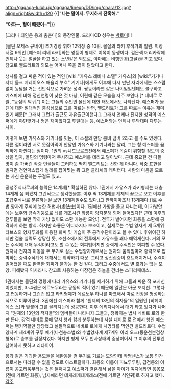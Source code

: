 http://gagaga-lululu.jp/gagaga/lineup/DD/img/chara/12.jpg?align=right&width=120
{{|'''"나는 말이지. 무지하게 잔혹해."'''

'''"아파ㅡ, 형이 때렸어~"'''|}}

[그러나 죄인은 용과 춤춘다]의 등장인물. 드라마CD 성우는 [[박로미]]!!!

[몰딘 오제스 규네이] 추기경장 휘하 12익장 중 10위. 몰살의 라키 후작가의 일원. 익장 서열 9위인 [예스퍼 리베 라키]와는 쌍둥이 형제로 이쪽이 동생이다. 검은색 머리카락에 언제나 웃는 얼굴을 하고 있는 소년같은 외모로, 이마에는 비행안경(고글)을 끼고 있다. 참고로 벨드리트의 외모는 어머니 쪽을 많이 닮았다고 한다.

생사를 걸고 싸운 적이 있는 적인 [wiki:"가유스 레비나 소렐" 가유스]와 [wiki:"기기나 쟈디 돌크 메레이오스 애슐리 부흐" 기기나]에게도 이후에 다시 만난 자리에서는 스스럼 없이 농담을 거는 전반적으로 가벼운 성격. 쌍둥이라면 같은 나이임일텐데도 불구하고 예스퍼에 비해 정신연령이 낮은 것 마냥, 어린애 같은 모습을 자주 보인다.[* 네비로 로 왈, "동심의 악귀."] 이는 그들의 주인인 몰딘에 대한 태도에서도 나타난다. 예스퍼가 몰딘에 대한 절대적인 충성심으로 그를 따르는 반면, 벨드리트가 그를 따르는 이유는 재미있기 때문[* 그래서 그런가 출근도 자유출근이랜다.]. 그래서 언제나 진지한 성격의 예스퍼에게 야단맞거나 형은 재미없다고 투덜대는 등, 예스퍼와는 언제나 투닥대며 다투는 사이. 

어떻게 보면 가유스와 기기나를 잇는, 이 소설의 만담 콤비 넘버 2라고 볼 수도 있겠다. 다른 점이라면 서로 못잡아먹어 안달인 가유스와 기기나와는 달리, 그는 형 예스퍼를 끔찍하게 아낀다는 점이다. 1권의 vs니드보르크전에서 예스퍼가 목숨이 위험할 정도의 중상을 입자, 몰딘의 명령마저 무시하고 예스퍼를 데리고 달아났다. 근데 중요한 건 다들 맛이 좀 가버린 작중 인물들이 그러하듯 딱히 벨드리트는 선한 게 아니다. 작중 표현을 빌자면 천연덕스럽게 벌레를 잡아찢는 뭐 그런 클리셰의 캐릭터다. 사람의 마음을 모르는 자신 운운하는 구절도 있고.

공성주식사로써의 능력은 14계제[* 확실하진 않다. 1권에서 가유스가 라키형제는 대충 14계제 쯤 되겠지 그런식으로 생각했을뿐. 이후 딱 13계제를 계제의 끝으로 보고 이후를 초급주식사로 분류하는걸 보면 13계제일수도 있다.(그 판하이마조차 13계제다.)]로 수법 양자계 주식에 능한 허법사(虛法士)이다. 1권에선 가방을 들고 다니는데, 이 가방안에는 보주와 금속기둥으로 뇌를 개조시킨 화룡이 양자분해 되어 들어있다[* 근데 이후의 전투들을 보면 딱히 가방 없이도 소환 가능한 모양.]. 전투가 벌어지면 화룡을 소환해 공격하게 하는 방식. 하지만 화룡은 어디까지나 보조이고, 실제로는 수법 양자계 제 5계위 타브스의 양자투과를 이용한 회피 및 기습이 주 공격수단이라고 볼 수 있다. 후위이긴 하지만 검술 실력도 상당한 듯, 조선소에서의 전투에서 가유스를 꽤나 애먹게한다. 거의 모든 주식에 대해 무적이라고도 할 수 있는 회피법이지만 중력계 주식만은 회피할 수 없다. 원자나 전자의 이동을 주 무기로 삼는 수법양자계로서는 원자의 움직임마저 중력으로 압박하는 중력주식계에 대해서는 취약하기 때문. 그리고 정신집중이 흐트러지거나, 주력이 떨어졌을 때도 완벽한 회피가 불가능 한 것 같다. 그리고 수중에서도 별 효과는 없는 모양. 피해봤자 익사라나. 참고로 사용하는 마장검은 하늘을 건너는 스피리페데스.

1권에서는 몰딘의 명령에 따라 가유스와 기기나를 제거하기 위해 그들과 싸운 적 포지션이었지만, 3~4권은 에르노무라는 공동의 적이 있기 때문에 일단은 아군 포지션. 그렇다고 협동하거나 그런건 없고 라키형제가 에르노무 하나를 마크해서 따로 전장을 형성하는 식으로 이루어졌다. 3권에선 예스퍼와 함께 "원제의 13인의 적자들"의 일원인 [히헤이데스 스]와 맞붙어 그를 물리치는데 성공한다. 이후 에리다나에서 대기 타고 있다가 나머지 "원제의 13인의 적자들"의 멤버들이 나타나자 그들과, 정확히는 법사 네비로 로와 한판 뜬다. 강적 네비로 로에 맞서 형과 함께 분투하는데 사실 네비로 로 전에서 형인 예스퍼는 탱커역활만 담당했고 실질적으로 네비로 로에게 치명타를 먹인건 벨드리트다.  수법양자계 제4계위 구루 메가(나천충소법)와 수법양자계 제7계위 아리 오크(동운천본검창형옥)로 승부를 결정지었다. 하지만 형제 모두 빈사상태의 중상이어서 그 이후의 전투엔 참여하지 못하고 리타이어.

용과 같은 기괴한 용모들을 애완동물 겸 무기로 기르는 모양인데 작명센스가 보통 인간으로서는 따라갈 수 없을 정도로 아스트랄하다. 화룡의 이름이 피뇨루루링, 갑검룡의 이름이 공고리움무라는 것은 둘째치고 예스퍼가 결혼해서 낳을 아이가 여자애라면 응몽모(전에 기르던 화룡), 남자애라면 테케레케테케레스(전에 기르던 식인귀)로 하자고 했다. 
[[각주]]
